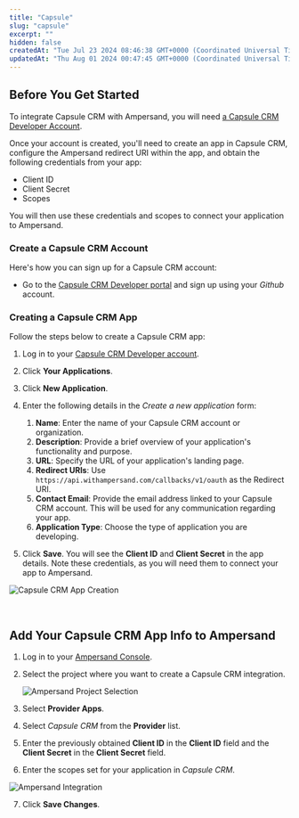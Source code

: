 ```yaml
---
title: "Capsule"
slug: "capsule"
excerpt: ""
hidden: false
createdAt: "Tue Jul 23 2024 08:46:38 GMT+0000 (Coordinated Universal Time)"
updatedAt: "Thu Aug 01 2024 00:47:45 GMT+0000 (Coordinated Universal Time)"
---
```

## Before You Get Started

To integrate Capsule CRM with Ampersand, you will need [a Capsule CRM Developer Account](https://developer.capsulecrm.com/).

Once your account is created, you'll need to create an app in Capsule CRM, configure the Ampersand redirect URI within the app, and obtain the following credentials from your app:

- Client ID
- Client Secret
- Scopes

You will then use these credentials and scopes to connect your application to Ampersand.

### Create a Capsule CRM Account

Here's how you can sign up for a Capsule CRM account:

- Go to the [Capsule CRM Developer portal](https://developer.capsulecrm.com/) and sign up using your _Github_ account.

### Creating a Capsule CRM App

Follow the steps below to create a Capsule CRM app:

1. Log in to your [Capsule CRM Developer account](https://capsulecrm.com/developers).

2. Click **Your Applications**.

3. Click **New Application**.

4. Enter the following details in the _Create a new application_ form:

   1. **Name**: Enter the name of your Capsule CRM account or organization.
   2. **Description**: Provide a brief overview of your application's functionality and purpose. 
   3. **URL**: Specify the URL of your application's landing page.
   4. **Redirect URIs**: Use `https://api.withampersand.com/callbacks/v1/oauth` as the Redirect URI.
   5. **Contact Email**: Provide the email address linked to your Capsule CRM account. This will be used for any communication regarding your app.
   6. **Application Type**: Choose the type of application you are developing.

5. Click **Save**. You will see the **Client ID** and **Client Secret** in the app details. Note these credentials, as you will need them to connect your app to Ampersand.

![Capsule CRM App Creation](https://files.readme.io/596ef48-capsulecrm1.gif)

<br />

## Add Your Capsule CRM App Info to Ampersand

1. Log in to your [Ampersand Console](https://console.withampersand.com).

2. Select the project where you want to create a Capsule CRM integration.

   ![Ampersand Project Selection](https://files.readme.io/dd47b7a-Ampersand.png)

3. Select **Provider Apps**.

4. Select _Capsule CRM_ from the **Provider** list.

5. Enter the previously obtained **Client ID** in the **Client ID** field and the **Client Secret** in the **Client Secret** field.

6. Enter the scopes set for your application in _Capsule CRM_.

![Ampersand Integration](https://files.readme.io/30e4ef5-capsulcrm2.gif)

7. Click **Save Changes**.

